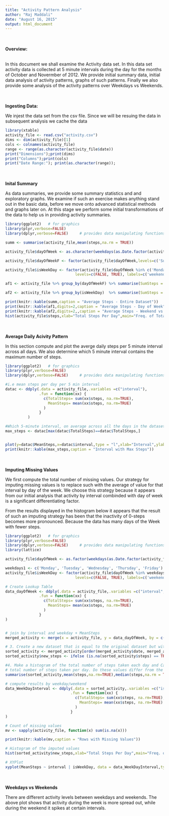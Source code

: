 ```yaml
---
title: "Activity Pattern Analysis"
author: "Raj Maddali"
date: "August 16, 2015"
output: html_document
---
```


<br><br>
**Overview: **

<br>
In this document we shall examine the Activity data set. In this data set activity data is collected at 5 minute intervals during the day for the months of October and Novermber of 2012. We provide initial summary data, initial data analysis of activity patterns, graphs of such patterns. Finally we also provide some analysis of the activity patterns over Weekdays vs Weekends.

<br><br>
**Ingesting Data: **
<br>

We injest the data set from the csv file. Since we will be resuing the data in subsequent analysis we cache the data

```r
library(xtable)
activity_file <- read.csv("activity.csv")
dims <- dim(activity_file)[1]
cols <- colnames(activity_file)
range <- range(as.character(activity_file$date))
print("Dimensions");print(dims)
print("Columns");print(cols)
print("Date Range:"); print(as.character(range)); 
```

<br><br>
**Inital Summary **
<br>

As data summaries, we provide some summary statistics and and exploratory graphs. We examine if such an exercise makes anything stand out in the basic data, before we move onto advanced statistical methods and graphs later on. At this stage we perform some initial transformations of the data to help us in providing activity summaries.


```r
library(ggplot2)   # for graphics
library(plyr,verbose=FALSE)
library(dplyr,verbose=FALSE)     # provides data manipulating functions.

summ <- summarise(activity_file,mean(steps,na.rm = TRUE))

activity_file$dayOfWeek <- as.character(weekdays(as.Date.factor(activity_file$date)))

activity_file$dayOfWeekF <- factor(activity_file$dayOfWeek,levels=c('Sunday','Monday', 'Tuesday', 'Wednesday', 'Thursday', 'Friday','Saturday'), ordered=TRUE)

activity_file$isWeekDay <- factor(activity_file$dayOfWeek %in% c('Monday', 'Tuesday', 'Wednesday', 'Thursday', 'Friday'),
                               levels=c(FALSE, TRUE), labels=c('weekend', 'weekday'))                   

af1 <- activity_file %>% group_by(dayOfWeekF) %>% summarise(SumSteps = sum(steps,na.rm = TRUE), AvgSteps = mean(steps,na.rm = TRUE), MedianSteps = median(steps,na.rm = TRUE)) 

af2 <- activity_file %>% group_by(isWeekDay)  %>% summarise(SumSteps = sum(steps,na.rm = TRUE), AvgSteps = mean(steps,na.rm = TRUE), MedianSteps = median(steps,na.rm = TRUE)) 

print(knitr::kable(summ,caption = "Average Steps - Entire Dataset"))
print(knitr::kable(af1,digits=2,caption = "Average Steps - Day of Week"))
print(knitr::kable(af2,digits=2,,caption = "Average Steps - Weekend vs. Weekday"))
hist(activity_file$steps,xlab="Total Steps Per Day",main="Freq. of Total Steps Per Day")
```

<br><br>
**Average Daily Acivity Pattern **
<br>

In this section compute and plot the averge daily steps per 5 minute interval across all days. We also determine which 5 minute interval contains the maximum number of steps.

```r
library(ggplot2)   # for graphics
library(plyr,verbose=FALSE)
library(dplyr,verbose=FALSE)     # provides data manipulating functions.

#i.e mean steps per day per 5 min interval
datac <- ddply(.data = activity_file,.variables =c("interval"),
               .fun = function(xx) {
                 c(TotalSteps= sum(xx$steps, na.rm=TRUE),
                   MeanSteps= mean(xx$steps, na.rm=TRUE) 
                 ) 
               }
          )

#Which 5-minute interval, on average across all the days in the dataset, contains the maximum number of steps?
max_steps <- datac[max(datac$TotalSteps)==datac$TotalSteps,]


plot(y=datac$MeanSteps,x=datac$interval,type = "l",xlab="Interval",ylab="Mean Steps",main="Mean Steps By Interval")
print(knitr::kable(max_steps,caption = "Interval with Max Steps"))
```

<br><br>
**Imputing Missing Values **
<br>

We first compute the total number of missing values. Our strategy for imputing missing values is to replace such with the average of value for that interval by day of the week. We choose this strategy because it appears from our initial analysis that activity by interval combinded with day of week is a significant differentiating factor.

From the results displayed in the histogram below it appears that the result of such an imputing strategy has been that the inactivity of 0-steps becomes more pronounced. Because the data has many days of the Week with fewer steps.

```r
library(ggplot2)   # for graphics
library(plyr,verbose=FALSE)
library(dplyr,verbose=FALSE)     # provides data manipulating functions.
library(lattice)

activity_file$dayOfWeek <- as.factor(weekdays(as.Date.factor(activity_file$date)))

weekdays1 <- c('Monday', 'Tuesday', 'Wednesday', 'Thursday', 'Friday')
activity_file$isWeekDay <- factor(activity_file$dayOfWeek %in% weekdays1, 
                               levels=c(FALSE, TRUE), labels=c('weekend', 'weekday'))                   

# Create Lookup Table
data_dayOfWeek <- ddply(.data = activity_file,.variables =c("interval","dayOfWeek"),
               .fun = function(xx) {
                 c(TotalSteps= sum(xx$steps, na.rm=TRUE),
                   MeanSteps= mean(xx$steps, na.rm=TRUE)
                 ) 
               }
)


# join by interval and weekday + MeanSteps
merged_activity <- merge(x = activity_file, y = data_dayOfWeek, by = c("interval","dayOfWeek"), all = TRUE)

# 3. Create a new dataset that is equal to the original dataset but with the missing data filled in.
sorted_activity <- merged_activity[order(merged_activity$date, merged_activity$interval),] 
sorted_activity$new_steps <- ifelse (is.na(sorted_activity$steps) == TRUE ,as.integer(sorted_activity$MeanSteps), sorted_activity$steps)

#4. Make a histogram of the total number of steps taken each day and Calculate and report the mean and median 
# total number of steps taken per day. Do these values differ from the estimates from the first part of the assignment? 
summarise(sorted_activity,mean(steps,na.rm=TRUE),median(steps,na.rm = TRUE),mean(new_steps),median(new_steps))

# compute results by weekday/weekend
data_WeekDayInterval <- ddply(.data = sorted_activity,.variables =c("isWeekDay","interval"),
                             .fun = function(xx) {
                               c(TotalSteps= sum(xx$steps, na.rm=TRUE),
                                 MeanSteps= mean(xx$steps, na.rm=TRUE)
                               ) 
                             }
)

# Count of missing values
mv <- sapply(activity_file, function(x) sum(is.na(x)))

print(knitr::kable(mv,caption = "Rows with Missing Values"))

# Histogram of the imputed values
hist(sorted_activity$new_steps,xlab="Total Steps Per Day",main="Freq. of Total Steps Per Day/ w Imputed Values")

# XYPlot 
xyplot(MeanSteps ~ interval | isWeekDay, data = data_WeekDayInterval,type="l",xlab="Interval",ylab="Number Of Steps",main="Weekday vs Weekend Comparison")
```


<br><br>
**Weekdays vs Weekends **
<br>

There are different activity levels between weekdays and weekends. The above plot shows that activity during the week is more spread out, while during the weekend it spikes at certain intervals.

